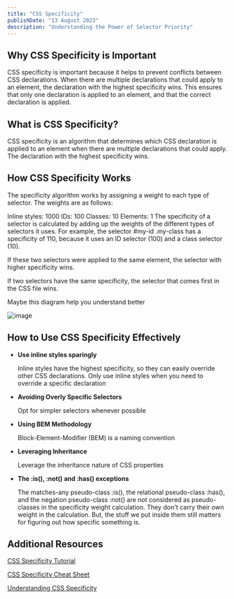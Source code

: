 ```yaml
---
title: "CSS Specificity"
publishDate: "13 August 2023"
description: "Understanding the Power of Selector Priority"
---
```



## Why CSS Specificity is Important

CSS specificity is important because it helps to prevent conflicts between CSS declarations. When there are multiple declarations that could apply to an element, the declaration with the highest specificity wins. This ensures that only one declaration is applied to an element, and that the correct declaration is applied.


## What is CSS Specificity?

CSS specificity is an algorithm that determines which CSS declaration is applied to an element when there are multiple declarations that could apply. The declaration with the highest specificity wins.

## How CSS Specificity Works

The specificity algorithm works by assigning a weight to each type of selector. The weights are as follows:

Inline styles: 1000
IDs: 100
Classes: 10
Elements: 1
The specificity of a selector is calculated by adding up the weights of the different types of selectors it uses. For example, the selector #my-id .my-class has a specificity of 110, because it uses an ID selector (100) and a class selector (10).

If these two selectors were applied to the same element, the selector with higher specificity wins.

If two selectors have the same specificity, the selector that comes first in the CSS file wins.

Maybe this diagram help you understand better

<Image src={cssSpe1} alt="image" quality="max" />

## How to Use CSS Specificity Effectively

- **Use inline styles sparingly**

	Inline styles have the highest specificity, so they can easily override other CSS declarations. Only use inline styles when you need to override a specific declaration

- **Avoiding Overly Specific Selectors**

	Opt for simpler selectors whenever possible

- **Using BEM Methodology**

	Block-Element-Modifier (BEM) is a naming convention

- **Leveraging Inheritance**

	Leverage the inheritance nature of CSS properties

- **The :is(), :not() and :has() exceptions**

	The matches-any pseudo-class :is(), the relational pseudo-class :has(), and the negation pseudo-class :not() are not considered as pseudo-classes in the specificity weight calculation. They don't carry their own weight in the calculation. But, the stuff we put inside them still matters for figuring out how specific something is.

## Additional Resources


<a class="link block" href="https://www.w3schools.com/css/css_specificity.asp">CSS Specificity Tutorial</a> 

<a class="link block" href="https://css-tricks.com/specifics-on-css-specificity/">CSS Specificity Cheat Sheet</a>


<a class="link block" href="https://developer.mozilla.org/en-US/docs/Web/CSS/Specificity">Understanding CSS Specificity</a>